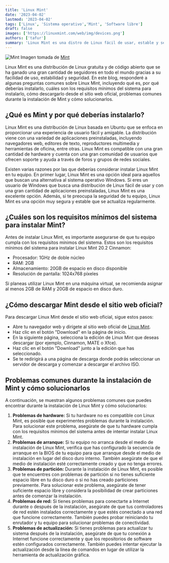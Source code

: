 ```yaml
---
title: 'Linux Mint'
date: '2023-04-02'
lastmod: '2023-04-02'
tags: ['Linux', 'Sistema operativo','Mint', 'Software libre']
draft: false
images: ['https://linuxmint.com/web/img/devices.png']
authors: ['tafur']
summary: 'Linux Mint es una distro de Linux fácil de usar, estable y segura. Preguntas comunes son respondidas en el blog.'
---
```


![Mint](https://linuxmint.com/web/img/devices.png)
Imagen tomada de [Mint](https://linuxmint.com/)

Linux Mint es una distribución de Linux gratuita y de código abierto que se ha ganado una gran cantidad de seguidores en todo el mundo gracias a su facilidad de uso, estabilidad y seguridad. En este blog, responderé a algunas preguntas comunes sobre Linux Mint, incluyendo qué es, por qué deberías instalarlo, cuáles son los requisitos mínimos del sistema para instalarlo, cómo descargarlo desde el sitio web oficial, problemas comunes durante la instalación de Mint y cómo solucionarlos.

## ¿Qué es Mint y por qué deberías instalarlo?

Linux Mint es una distribución de Linux basada en Ubuntu que se enfoca en proporcionar una experiencia de usuario fácil y amigable. La distribución viene con una variedad de aplicaciones preinstaladas, incluyendo navegadores web, editores de texto, reproductores multimedia y herramientas de oficina, entre otras. Linux Mint es compatible con una gran cantidad de hardware y cuenta con una gran comunidad de usuarios que ofrecen soporte y ayuda a través de foros y grupos de redes sociales.

Existen varias razones por las que deberías considerar instalar Linux Mint en tu equipo. En primer lugar, Linux Mint es una opción ideal para aquellos que buscan una alternativa al sistema operativo Windows. Si eres un usuario de Windows que busca una distribución de Linux fácil de usar y con una gran cantidad de aplicaciones preinstaladas, Linux Mint es una excelente opción. Además, si te preocupa la seguridad de tu equipo, Linux Mint es una opción muy segura y estable que se actualiza regularmente.

## ¿Cuáles son los requisitos mínimos del sistema para instalar Mint?

Antes de instalar Linux Mint, es importante asegurarse de que tu equipo cumpla con los requisitos mínimos del sistema. Estos son los requisitos mínimos del sistema para instalar Linux Mint 20.2 Cinnamon:

- Procesador: 1GHz de doble núcleo
- RAM: 2GB
- Almacenamiento: 20GB de espacio en disco disponible
- Resolución de pantalla: 1024x768 píxeles

Si planeas utilizar Linux Mint en una máquina virtual, se recomienda asignar al menos 2GB de RAM y 20GB de espacio en disco duro.

## ¿Cómo descargar Mint desde el sitio web oficial?

Para descargar Linux Mint desde el sitio web oficial, sigue estos pasos:

- Abre tu navegador web y dirígete al sitio web oficial de [Linux Mint](https://linuxmint.com/).
- Haz clic en el botón "Download" en la página de inicio.
- En la siguiente página, selecciona la edición de Linux Mint que deseas descargar (por ejemplo, Cinnamon, MATE o Xfce).
- Haz clic en el botón "Download" junto a la edición que has seleccionado.
- Se te redirigirá a una página de descarga donde podrás seleccionar un servidor de descarga y comenzar a descargar el archivo ISO.

## Problemas comunes durante la instalación de Mint y cómo solucionarlos

A continuación, se muestran algunos problemas comunes que puedes encontrar durante la instalación de Linux Mint y cómo solucionarlos:

1.  **Problemas de hardware:** Si tu hardware no es compatible con Linux Mint, es posible que experimentes problemas durante la instalación. Para solucionar este problema, asegúrate de que tu hardware cumpla con los requisitos mínimos del sistema antes de intentar instalar Linux Mint.
2.  **Problemas de arranque:** Si tu equipo no arranca desde el medio de instalación de Linux Mint, verifica que has configurado la secuencia de arranque en la BIOS de tu equipo para que arranque desde el medio de instalación en lugar del disco duro interno. También asegúrate de que el medio de instalación esté correctamente creado y que no tenga errores.
3.  **Problemas de partición:** Durante la instalación de Linux Mint, es posible que te encuentres con problemas de partición si no tienes suficiente espacio libre en tu disco duro o si no has creado particiones previamente. Para solucionar este problema, asegúrate de tener suficiente espacio libre y considera la posibilidad de crear particiones antes de comenzar la instalación.
4.  **Problemas de red:** Si tienes problemas para conectarte a Internet durante o después de la instalación, asegúrate de que tus controladores de red estén instalados correctamente y que estés conectado a una red que funcione correctamente. También puedes probar reiniciando tu enrutador y tu equipo para solucionar problemas de conectividad.
5.  **Problemas de actualización:** Si tienes problemas para actualizar tu sistema después de la instalación, asegúrate de que tu conexión a Internet funcione correctamente y que los repositorios de software estén configurados correctamente. También puedes intentar ejecutar la actualización desde la línea de comandos en lugar de utilizar la herramienta de actualización gráfica.
